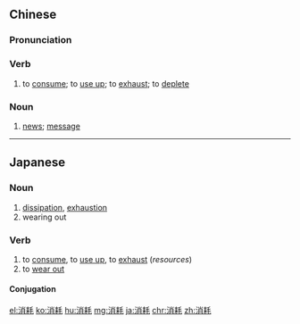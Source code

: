 ==Chinese==
{{zh-forms|alt=銷耗}}

===Pronunciation===
{{zh-pron
|m=xiāohào
|c=siu1 hou3
|mn=siau-hàu/tw,xm,zz:siau-hòⁿ
|cat=v,n
}}

===Verb===
{{zh-verb}}

# to [[consume]]; to [[use up]]; to [[exhaust]]; to [[deplete]]

===Noun===
{{zh-noun}}

# {{lb|zh|archaic}} [[news]]; [[message]]

----

==Japanese==
{{ja-kanjitab|しょう|もう|yomi=on}}

===Noun===
{{ja-noun|しょうもう}}

# [[dissipation]], [[exhaustion]]
# wearing out

===Verb===
{{ja-verb-suru|しょうもう}}

# to [[consume]], to [[use up]], to [[exhaust]] (''resources'')
# to [[wear out]]

====Conjugation====
{{ja-suru|しょうもう}}

[[el:消耗]]
[[ko:消耗]]
[[hu:消耗]]
[[mg:消耗]]
[[ja:消耗]]
[[chr:消耗]]
[[zh:消耗]]